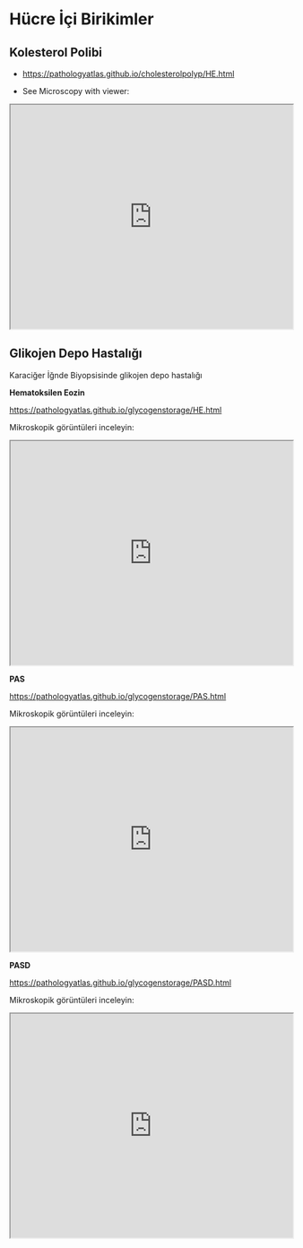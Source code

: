 # Hücre İçi Birikimler

## Kolesterol Polibi


- [https://pathologyatlas.github.io/cholesterolpolyp/HE.html](https://pathologyatlas.github.io/cholesterolpolyp/HE.html)

- See Microscopy with viewer: 

<iframe src="https://pathologyatlas.github.io/cholesterolpolyp/HE.html" width="100%" height="400px"></iframe>



## Glikojen Depo Hastalığı

Karaciğer İğnde Biyopsisinde glikojen depo hastalığı

**Hematoksilen Eozin**

<https://pathologyatlas.github.io/glycogenstorage/HE.html>

Mikroskopik görüntüleri inceleyin:

<iframe src="https://pathologyatlas.github.io/glycogenstorage/HE.html" width="100%" height="400px">

</iframe>

**PAS**

<https://pathologyatlas.github.io/glycogenstorage/PAS.html>

Mikroskopik görüntüleri inceleyin:

<iframe src="https://pathologyatlas.github.io/glycogenstorage/PAS.html" width="100%" height="400px">

</iframe>

**PASD**

<https://pathologyatlas.github.io/glycogenstorage/PASD.html>

Mikroskopik görüntüleri inceleyin:

<iframe src="https://pathologyatlas.github.io/glycogenstorage/PASD.html" width="100%" height="400px">

</iframe>

